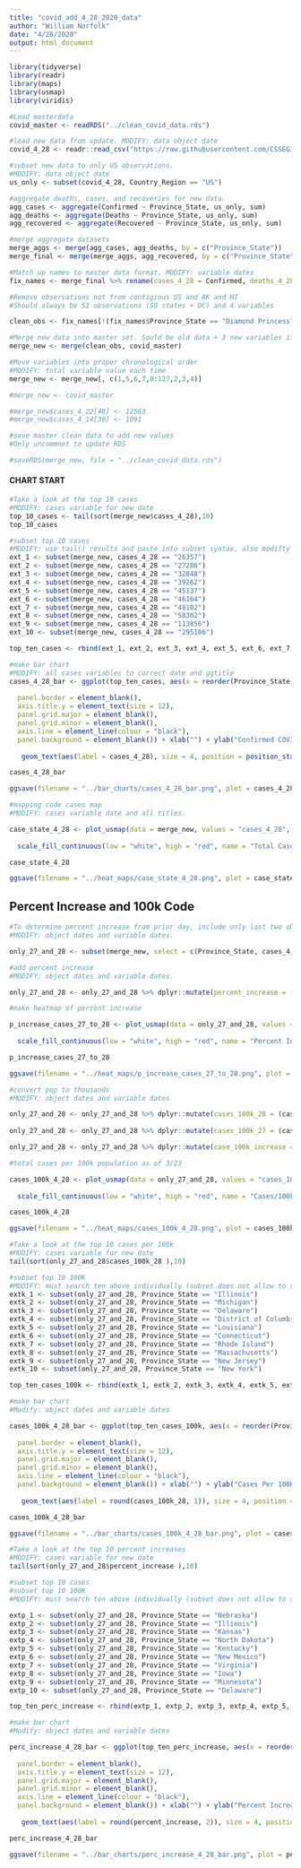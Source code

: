 ```yaml
---
title: "covid_add_4_28_2020_data"
author: "William Norfolk"
date: "4/28/2020"
output: html_document
---
```


```r
library(tidyverse)
library(readr)
library(maps)
library(usmap)
library(viridis)
```

```r
#Load masterdata
covid_master <- readRDS("../clean_covid_data.rds")
```


```r
#load new data from update. MODIFY: data object date
covid_4_28 <- readr::read_csv("https://raw.githubusercontent.com/CSSEGISandData/COVID-19/master/csse_covid_19_data/csse_covid_19_daily_reports/04-28-2020.csv")
```

```r
#subset new data to only US observations. 
#MODIFY: data object date
us_only <- subset(covid_4_28, Country_Region == "US")
```

```r
#aggregate deaths, cases, and recoveries for new data. 
agg_cases <- aggregate(Confirmed ~ Province_State, us_only, sum)
agg_deaths <- aggregate(Deaths ~ Province_State, us_only, sum)
agg_recovered <- aggregate(Recovered ~ Province_State, us_only, sum)
```

```r
#merge aggregate datasets
merge_aggs <- merge(agg_cases, agg_deaths, by = c("Province_State"))
merge_final <- merge(merge_aggs, agg_recovered, by = c("Province_State"))
```

```r
#Match up names to master data format. MODIFY: variable dates
fix_names <- merge_final %>% rename(cases_4_28 = Confirmed, deaths_4_28 = Deaths, recov_4_28 = Recovered)
```

```r
#Remove observations not from contigious US and AK and HI
#Should always be 51 observations (50 states + DC) and 4 variables

clean_obs <- fix_names[!(fix_names$Province_State == "Diamond Princess" | fix_names$Province_State == "Grand Princess" | fix_names$Province_State == "Guam" | fix_names$Province_State == "Puerto Rico" | fix_names$Province_State == "United States Virgin Islands" | fix_names$Province_State == "US" | fix_names$Province_State == "American Samoa" | fix_names$Province_State == "Northern Mariana Islands" | fix_names$Province_State == "Virgin Islands" | fix_names$Province_State == "Wuhan Evacuee" | fix_names$Province_State == "Recovered"),]
```

```r
#Merge new data into master set. Sould be old data + 3 new variables if successful
merge_new <- merge(clean_obs, covid_master)
```

```r
#Move variables into proper chronological order
#MODIFY: total variable value each time
merge_new <- merge_new[, c(1,5,6,7,8:127,2,3,4)]
```

```r
#merge_new <- covid_master
```

```r
#merge_new$cases_4_22[48] <- 12563
#merge_new$cases_4_14[30] <- 1091

```


```r
#save master clean data to add new values
#Only uncommnet to update RDS

#saveRDS(merge_new, file = "../clean_covid_data.rds")
```

#### CHART START

```r
#Take a look at the top 10 cases
#MODIFY: cases variable for new date
top_10_cases <- tail(sort(merge_new$cases_4_28),10)
top_10_cases
```

```r
#subset top 10 cases
#MODIFY: use tail() results and paste into subset syntax, also modifty cases date value
ext_1 <- subset(merge_new, cases_4_28 == "26357")
ext_2 <- subset(merge_new, cases_4_28 == "27286")
ext_3 <- subset(merge_new, cases_4_28 == "32848")
ext_4 <- subset(merge_new, cases_4_28 == "39262")
ext_5 <- subset(merge_new, cases_4_28 == "45137")
ext_6 <- subset(merge_new, cases_4_28 == "46164")
ext_7 <- subset(merge_new, cases_4_28 == "48102")
ext_8 <- subset(merge_new, cases_4_28 == "58302")
ext_9 <- subset(merge_new, cases_4_28 == "113856")
ext_10 <- subset(merge_new, cases_4_28 == "295106")

top_ten_cases <- rbind(ext_1, ext_2, ext_3, ext_4, ext_5, ext_6, ext_7, ext_8, ext_9, ext_10)
```

```r
#make bar chart
#MODIFY: all cases variables to correct date and ggtitle
cases_4_28_bar <- ggplot(top_ten_cases, aes(x = reorder(Province_State, -cases_4_28), cases_4_28)) + geom_bar(aes(fill = reorder(Province_State, -cases_4_28)),stat = "identity") + theme(axis.text.x = element_text(angle = 45, hjust = 1),
                                                                                                   legend.position = "none",                                                                        axis.text=element_text(size=12),
  panel.border = element_blank(), 
  axis.title.y = element_text(size = 12),
  panel.grid.major = element_blank(),
  panel.grid.minor = element_blank(),
  axis.line = element_line(colour = "black"),
  panel.background = element_blank()) + xlab("") + ylab("Confirmed COVID-19 Cases") + ggtitle("Top Ten Confirmed COVID-19 Cases by State 4/28/2020") +
  
   geom_text(aes(label = cases_4_28), size = 4, position = position_stack(vjust = 0.8))

cases_4_28_bar 
```

```r
ggsave(filename = "../bar_charts/cases_4_28_bar.png", plot = cases_4_28_bar)
```

```r
#mapping code cases map
#MODIFY: cases variable date and all titles.

case_state_4_28 <- plot_usmap(data = merge_new, values = "cases_4_28", color = "black") + 
  
  scale_fill_continuous(low = "white", high = "red", name = "Total Cases", label = scales::comma) + theme(legend.position = "right", plot.title = element_text(color = "black", size = 15, face = "bold"), plot.subtitle = element_text(color = "black", size = 10, face = "italic")) + labs(title = "COVID-19 Confirmed Cases by State", subtitle = "Data as of: 4/28/2020")

case_state_4_28
```

```r
ggsave(filename = "../heat_maps/case_state_4_28.png", plot = case_state_4_28)
```

## Percent Increase and 100k Code

```r
#To determine percent increase from prior day, include only last two observations
#MODIFY: object dates and variable dates.

only_27_and_28 <- subset(merge_new, select = c(Province_State, cases_4_28, cases_4_27, fips, total_pop))
```




```r
#add percent increase
#MODIFY: object dates and variable dates.

only_27_and_28 <- only_27_and_28 %>% dplyr::mutate(percent_increase = (cases_4_28 - cases_4_27) / cases_4_27 * 100)
```

```r
#make heatmap of percent increase

p_increase_cases_27_to_28 <- plot_usmap(data = only_27_and_28, values = "percent_increase", color = "black") + 
  
  scale_fill_continuous(low = "white", high = "red", name = "Percent Increase", label = scales::comma) + theme(legend.position = "right", plot.title = element_text(color = "black", size = 15, face = "bold"), plot.subtitle = element_text(color = "black", size = 10, face = "italic")) + labs(title = "Percent Increase of Confirmed COVID-19 Cases by State", subtitle = "From: 4/27/2020-4/28/2020")

p_increase_cases_27_to_28
```

```r
ggsave(filename = "../heat_maps/p_increase_cases_27_to_28.png", plot = p_increase_cases_27_to_28)
```

```r
#convert pop to thousands
#MODIFY: object dates and variable dates

only_27_and_28 <- only_27_and_28 %>% dplyr::mutate(cases_100k_28 = (cases_4_28 / total_pop) *100000)
  
only_27_and_28 <- only_27_and_28 %>% dplyr::mutate(cases_100k_27 = (cases_4_27 / total_pop) * 100000)

only_27_and_28 <- only_27_and_28 %>% dplyr::mutate(case_100k_increase = (cases_100k_28 - cases_100k_27) / cases_100k_27 *100)

```

```r
#total cases per 100k population as of 3/23

cases_100k_4_28 <- plot_usmap(data = only_27_and_28, values = "cases_100k_28", color = "black") + 
  
  scale_fill_continuous(low = "white", high = "red", name = "Cases/100k Population", label = scales::comma) + theme(legend.position = "right", plot.title = element_text(color = "black", size = 15, face = "bold"), plot.subtitle = element_text(color = "black", size = 10, face = "italic")) + labs(title = "COVID-19 Confirmed Cases Per 100K Individuals by State", subtitle = "Data as of: 4/28/2020")

cases_100k_4_28
```

```r
ggsave(filename = "../heat_maps/cases_100k_4_28.png", plot = cases_100k_4_28)
```

```r
#Take a look at the top 10 cases per 100k
#MODIFY: cases variable for new date
tail(sort(only_27_and_28$cases_100k_28 ),10)
```


```r
#subset top 10 100K
#MODIFY: must search ten above individually (subset does not allow to select by these values for some reason...) and past the states in the code below.Also modify variable and object date names.
extk_1 <- subset(only_27_and_28, Province_State == "Illinois")
extk_2 <- subset(only_27_and_28, Province_State == "Michigan")
extk_3 <- subset(only_27_and_28, Province_State == "Delaware")
extk_4 <- subset(only_27_and_28, Province_State == "District of Columbia")
extk_5 <- subset(only_27_and_28, Province_State == "Louisiana")
extk_6 <- subset(only_27_and_28, Province_State == "Connecticut")
extk_7 <- subset(only_27_and_28, Province_State == "Rhode Island")
extk_8 <- subset(only_27_and_28, Province_State == "Massachusetts")
extk_9 <- subset(only_27_and_28, Province_State == "New Jersey")
extk_10 <- subset(only_27_and_28, Province_State == "New York")

top_ten_cases_100k <- rbind(extk_1, extk_2, extk_3, extk_4, extk_5, extk_6, extk_7, extk_8, extk_9, extk_10)
```

```r
#make bar chart
#Modify: object dates and variable dates

cases_100k_4_28_bar <- ggplot(top_ten_cases_100k, aes(x = reorder(Province_State, -cases_100k_28), cases_100k_28)) + geom_bar(aes(fill = reorder(Province_State, -cases_100k_28)), stat = "identity") + theme(axis.text.x = element_text(angle = 45, hjust = 1),
                                                                                                   legend.position = "none",                                                                        axis.text=element_text(size=12),
  panel.border = element_blank(),   
  axis.title.y = element_text(size = 12),
  panel.grid.major = element_blank(),
  panel.grid.minor = element_blank(),
  axis.line = element_line(colour = "black"),
  panel.background = element_blank()) + xlab("") + ylab("Cases Per 100K Individuals") + ggtitle("Top Ten COVID-19 Confirmed Cases Per 100K Individuals by State 4/28/2020") +
  
   geom_text(aes(label = round(cases_100k_28, 1)), size = 4, position = position_stack(vjust = 0.8))

cases_100k_4_28_bar
```

```r
ggsave(filename = "../bar_charts/cases_100k_4_28_bar.png", plot = cases_100k_4_28_bar)
```

```r
#Take a look at the top 10 percent increases
#MODIFY: cases variable for new date
tail(sort(only_27_and_28$percent_increase ),10)
```

```r
#subset top 10 cases
#subset top 10 100K
#MODIFY: must search ten above individually (subset does not allow to select by these values for some reason...) and past the states in the code below.Also modify variable and object date names.

extp_1 <- subset(only_27_and_28, Province_State == "Nebraska")
extp_2 <- subset(only_27_and_28, Province_State == "Illinois")
extp_3 <- subset(only_27_and_28, Province_State == "Kansas")
extp_4 <- subset(only_27_and_28, Province_State == "North Dakota")
extp_5 <- subset(only_27_and_28, Province_State == "Kentucky")
extp_6 <- subset(only_27_and_28, Province_State == "New Mexico")
extp_7 <- subset(only_27_and_28, Province_State == "Virginia")
extp_8 <- subset(only_27_and_28, Province_State == "Iowa")
extp_9 <- subset(only_27_and_28, Province_State == "Minnesota")
extp_10 <- subset(only_27_and_28, Province_State == "Delaware")

top_ten_perc_increase <- rbind(extp_1, extp_2, extp_3, extp_4, extp_5, extp_6, extp_7, extp_8, extp_9, extp_10)
```

```r
#make bar chart
#Modify: object dates and variable dates

perc_increase_4_28_bar <- ggplot(top_ten_perc_increase, aes(x = reorder(Province_State, -percent_increase), percent_increase)) + geom_bar(aes(fill = reorder(Province_State, -percent_increase)), stat = "identity") + theme(axis.text.x = element_text(angle = 45, hjust = 1),
                                                                                                   legend.position = "none",                                                                        axis.text=element_text(size=12),
  panel.border = element_blank(),   
  axis.title.y = element_text(size = 12),
  panel.grid.major = element_blank(),
  panel.grid.minor = element_blank(),
  axis.line = element_line(colour = "black"),
  panel.background = element_blank()) + xlab("") + ylab("Percent Increase") + ggtitle("COVID-19: Top Ten Percent Increase by State from 4/27/20-4/28/20") +
  
   geom_text(aes(label = round(percent_increase, 2)), size = 4, position = position_stack(vjust = 0.8))

perc_increase_4_28_bar
```

```r
ggsave(filename = "../bar_charts/perc_increase_4_28_bar.png", plot = perc_increase_4_28_bar)
```